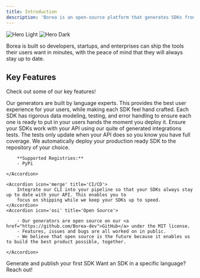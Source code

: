 ```yaml
---
title: Introduction
description: 'Borea is an open-source platform that generates SDKs from an OpenAPI spec'
---
```


<img className='block dark:hidden' src='/images/hero-light.png' alt='Hero Light' />
<img className='hidden dark:block' src='/images/hero-dark.png' alt='Hero Dark' />

Borea is built so developers, startups, and enterprises can ship the tools their users want in minutes, with the peace
of mind that they will always stay up to date.

## Key Features

Check out some of our key features!

<AccordionGroup>
	<Accordion icon='pen' title='Idiomatic SDKs'>
		Our generators are built by language experts. This provides the best user experience for your users, while
		making each SDK feel hand crafted.
	</Accordion>
	<Accordion icon="microchip" title='Production Ready'>
		Each SDK has rigorous data modeling, testing, and error handling to ensure each one is ready to put in your users
		hands the moment you deploy it.
	</Accordion>
	<Accordion icon="flask-gear" title='SDK Testing'>
		Ensure your SDKs work with your API using our quite of generated integrations tests. The tests only update when
		your API does so you know you have full coverage.
	</Accordion>
	<Accordion icon='cubes' title='Deploy Remotely'>
		We automatically deploy your production ready SDK to the repository of your choice.

    	**Supported Registries:**
    	- PyPi

    </Accordion>

    <Accordion icon='merge' title='CI/CD'>
    	Integrate our CLI into your pipeline so that your SDKs always stay up to date with your API. This enables you to
    	focus on shipping while we keep your SDKs up to speed.
    </Accordion>
    <Accordion icon='osi' title='Open Source'>

    	- Our generators are open source on our <a href="https://github.com/Borea-dev">GitHub</a> under the MIT license.
    	- Features, issues and bugs are all worked on in public.
    	- We believe that open source is the future because it enables us to build the best product possible, together.

    </Accordion>

</AccordionGroup>

<CardGroup cols={2}>
	<Card title='Quick Start' icon='code' href='/cli/quick-start'>
		Generate and publish your first SDK
	</Card>
	<Card title='Request a Language' icon='flag' href='mailto:hey@borea.dev?subject=SDK%20Language%20Request'>
		Want an SDK in a specific language? Reach out!
	</Card>
</CardGroup>
